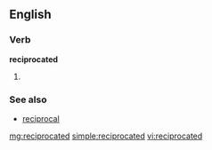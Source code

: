 ==English==

===Verb===
'''reciprocated'''

# {{past of|[[reciprocate]]}}

===See also===
* [[reciprocal]]

[[mg:reciprocated]]
[[simple:reciprocated]]
[[vi:reciprocated]]
